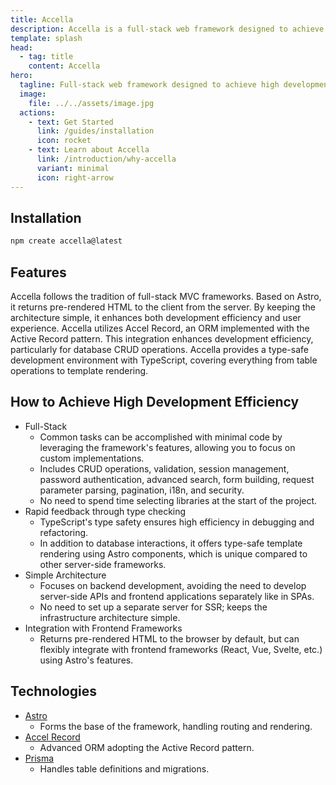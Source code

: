 ```yaml
---
title: Accella
description: Accella is a full-stack web framework designed to achieve high development efficiency with rich features and strong type safety.
template: splash
head:
  - tag: title
    content: Accella
hero:
  tagline: Full-stack web framework designed to achieve high development efficiency with rich features and strong type safety. It is particularly suitable for startups and small teams.
  image:
    file: ../../assets/image.jpg
  actions:
    - text: Get Started
      link: /guides/installation
      icon: rocket
    - text: Learn about Accella
      link: /introduction/why-accella
      variant: minimal
      icon: right-arrow
---
```



## Installation

```bash
npm create accella@latest
```

## Features

<Card title="Server-First" icon="seti:csv">
  Accella follows the tradition of full-stack MVC frameworks. Based on Astro, it returns pre-rendered HTML to the client from the server. By keeping the architecture simple, it enhances both development efficiency and user experience.
</Card>
<Card title="ORM Integration" icon="seti:db">
  Accella utilizes Accel Record, an ORM implemented with the Active Record pattern. This integration enhances development efficiency, particularly for database CRUD operations.
</Card>
<Card title="Type Safety" icon="seti:tsconfig">
  Accella provides a type-safe development environment with TypeScript, covering everything from table operations to template rendering.
</Card>

## How to Achieve High Development Efficiency

- Full-Stack
  - Common tasks can be accomplished with minimal code by leveraging the framework's features, allowing you to focus on custom implementations.
  - Includes CRUD operations, validation, session management, password authentication, advanced search, form building, request parameter parsing, pagination, i18n, and security.
  - No need to spend time selecting libraries at the start of the project.
- Rapid feedback through type checking
  - TypeScript's type safety ensures high efficiency in debugging and refactoring.
  - In addition to database interactions, it offers type-safe template rendering using Astro components, which is unique compared to other server-side frameworks.
- Simple Architecture
  - Focuses on backend development, avoiding the need to develop server-side APIs and frontend applications separately like in SPAs.
  - No need to set up a separate server for SSR; keeps the infrastructure architecture simple.
- Integration with Frontend Frameworks
  - Returns pre-rendered HTML to the browser by default, but can flexibly integrate with frontend frameworks (React, Vue, Svelte, etc.) using Astro's features.

## Technologies

- [Astro](https://astro.build/)
  - Forms the base of the framework, handling routing and rendering.
- [Accel Record](https://github.com/koyopro/accella/blob/main/packages/accel-record/README.md)
  - Advanced ORM adopting the Active Record pattern.
- [Prisma](https://www.prisma.io/)
  - Handles table definitions and migrations.
